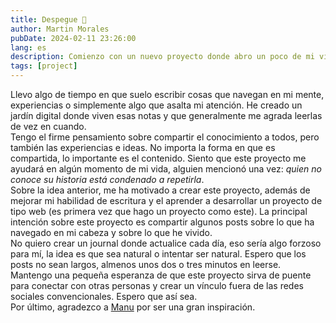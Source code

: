 ```yaml
---
title: Despegue 🚀
author: Martin Morales
pubDate: 2024-02-11 23:26:00
lang: es
description: Comienzo con un nuevo proyecto donde abro un poco de mi vida al mundo.
tags: [project]
---
```


Llevo algo de tiempo en que suelo escribir cosas que navegan en mi
mente, experiencias o simplemente algo que asalta mi atención. He
creado un jardín digital donde viven esas notas y que generalmente
me agrada leerlas de vez en cuando.
<br />
Tengo el firme pensamiento sobre compartir el conocimiento a todos,
pero también las experiencias e ideas. No importa la forma en que es
compartida, lo importante es el contenido. Siento que este proyecto
me ayudará en algún momento de mi vida, alguien mencionó una vez:
_quien no conoce su historia está condenado a repetirla_.
<br />
Sobre la idea anterior, me ha motivado a crear este proyecto, además
de mejorar mi habilidad de escritura y el aprender a desarrollar un
proyecto de tipo web (es primera vez que hago un proyecto como
este). La principal intención sobre este proyecto es compartir
algunos posts sobre lo que ha navegado en mi cabeza y sobre lo que
he vivido.
<br />
No quiero crear un journal donde actualice cada día, eso sería algo
forzoso para mí, la idea es que sea natural o intentar ser natural.
Espero que los posts no sean largos, almenos unos dos o tres minutos
en leerse.
<br />
Mantengo una pequeña esperanza de que este proyecto sirva de puente para conectar con otras personas y crear un vínculo fuera de las redes sociales convencionales. Espero que así sea.
<br />
Por último, agradezco a [Manu](https://manuelmoreale.com) por ser una gran inspiración.
		